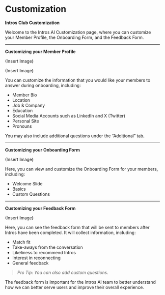 # Customization

**Intros Club Customization**

Welcome to the Intros AI Customization page, where you can customize your Member Profile, the Onboarding Form, and the Feedback Form.

---

**Customizing your Member Profile**

(Insert Image) 

(Insert Image) 

You can customize the information that you would like your members to answer during onboarding, including:

- Member Bio
- Location
- Job & Company
- Education
- Social Media Accounts such as LinkedIn and X (Twitter)
- Personal Site
- Pronouns

You may also include additional questions under the “Additional” tab.

---

**Customizing your Onboarding Form**

(Insert Image) 

Here, you can view and customize the Onboarding Form for your members, including:

- Welcome Slide
- Basics
- Custom Questions

---

**Customizing your Feedback Form**

(Insert Image) 

Here, you can see the feedback form that will be sent to members after Intros have been completed. It will collect information, including:

- Match fit
- Take-aways from the conversation
- Likeliness to recommend Intros
- Interest in reconnecting
- General feedback

> *Pro Tip: You can also add custom questions.*
> 

The feedback form is important for the Intros AI team to better understand how we can better serve users and improve their overall experience.
